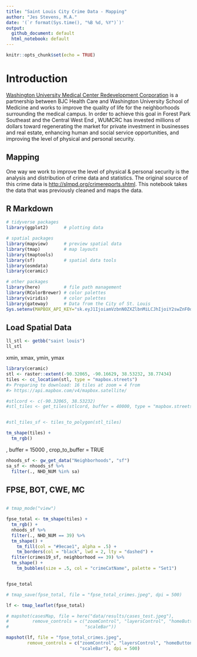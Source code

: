 ```yaml
---
title: "Saint Louis City Crime Data - Mapping"
author: "Jes Stevens, M.A."
date: '(`r format(Sys.time(), "%B %d, %Y")`)'
output:
  github_document: default
  html_notebook: default
---
```


```r
knitr::opts_chunk$set(echo = TRUE)
```

# Introduction 

[Washington University Medical Center Redevelopment Corporation](http://wumcrc.com) is a partnership between BJC Health Care and Washington University School of Medicine and works to improve the quality of life for the neighborhoods surrounding the medical campus. In order to achieve this goal in Forest Park Southeast and the Central West End , WUMCRC has invested millions of dollars toward regenerating the market for private investment in businesses and real estate, enhancing human and social service opportunities, and improving the level of physical and personal security.

## Mapping 

One way we work to improve the level of physical & personal security is the analysis and distribution of crime data and statistics. The original source of this crime data is <http://slmpd.org/crimereports.shtml>. This notebook takes the data that was previously cleaned and maps the data.  

## R Markdown

```r
# tidyverse packages
library(ggplot2)      # plotting data

# spatial packages
library(mapview)      # preview spatial data
library(tmap)         # map layouts
library(tmaptools)
library(sf)           # spatial data tools
library(osmdata)
library(ceramic)

# other packages
library(here)         # file path management
library(RColorBrewer) # color palettes
library(viridis)      # color palettes
library(gateway)      # Data from the City of St. Louis
Sys.setenv(MAPBOX_API_KEY="sk.eyJ1IjoiamVzbnN0ZXZlbnMiLCJhIjoiY2swZnF0dGlmMDJ2NzNubHA5bnI0ZWUweSJ9.d2w0qYamltz_8ngzaiW6tQ")
```

## Load Spatial Data 

```r
ll_stl <- getbb("saint louis")
ll_stl
```

xmin, xmax, ymin, ymax

```r
library(ceramic)
stl <- raster::extent(-90.32065, -90.16629, 38.53232, 38.77434)
tiles <- cc_location(stl, type = "mapbox.streets")
#> Preparing to download: 16 tiles at zoom = 4 from 
#> https://api.mapbox.com/v4/mapbox.satellite/


```


```r
#stlcord <- c(-90.32065, 38.53232)
#stl_tiles <- get_tiles(stlcord, buffer = 40000, type = "mapbox.streets", max_tiles = 20)


#stl_tiles_sf <- tiles_to_polygon(stl_tiles)

tm_shape(tiles) +
  tm_rgb()
```
, buffer = 15000 , crop_to_buffer = TRUE
```r
nhoods_sf <- gw_get_data("Neighborhoods", "sf")
sa_sf <- nhoods_sf %>% 
  filter(., NHD_NUM %in% sa)
```

## FPSE, BOT, CWE, MC 

```r

```


```r
# tmap_mode("view")

fpse_total <- tm_shape(tiles) +
  tm_rgb() +
  nhoods_sf %>%
  filter(., NHD_NUM == 39) %>% 
  tm_shape() +
    tm_fill(col = "#9ecae1", alpha = .5) +
    tm_borders(col = "black", lwd = 2, lty = "dashed") +
  filter(crimes19_sf, neighborhood == 39) %>%
  tm_shape() +
    tm_bubbles(size = .5, col = "crimeCatName", palette = "Set1")


fpse_total

# tmap_save(fpse_total, file = "fpse_total_crimes.jpeg", dpi = 500)
``` 








```r
lf <- tmap_leaflet(fpse_total)

# mapshot(casesMap, file = here("data/results/cases_test.jpeg"), 
#         remove_controls = c("zoomControl", "layersControl", "homeButton",
#                             "scaleBar"))

mapshot(lf, file = "fpse_total_crimes.jpeg",
        remove_controls = c("zoomControl", "layersControl", "homeButton",
                            "scaleBar"), dpi = 500)
```

